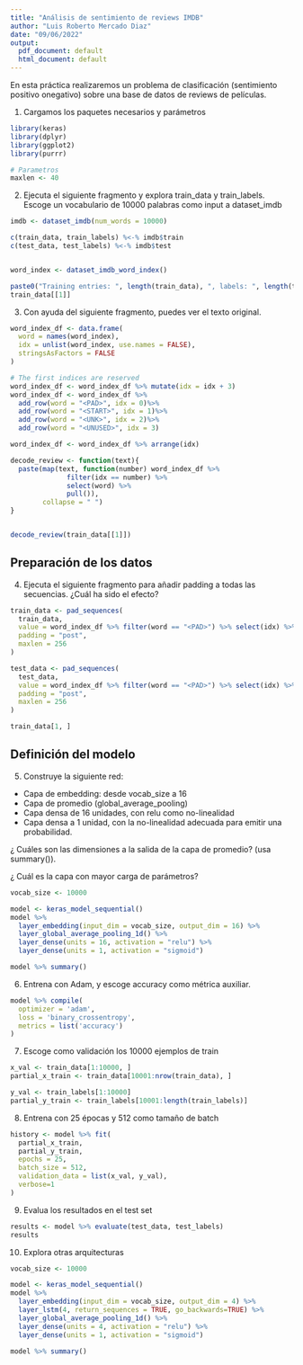```yaml
---
title: "Análisis de sentimiento de reviews IMDB"
author: "Luis Roberto Mercado Diaz"
date: "09/06/2022"
output:
  pdf_document: default
  html_document: default
---
```


En esta práctica realizaremos un problema de clasificación (sentimiento positivo onegativo) sobre una base de datos de reviews de películas.

1. Cargamos los paquetes necesarios y parámetros
```r
library(keras)
library(dplyr)
library(ggplot2)
library(purrr)

# Parametros
maxlen <- 40
```

2. Ejecuta el siguiente fragmento y explora train_data y train_labels. Escoge un vocabulario de 10000 palabras como input a dataset_imdb

```r
imdb <- dataset_imdb(num_words = 10000)

c(train_data, train_labels) %<-% imdb$train
c(test_data, test_labels) %<-% imdb$test


word_index <- dataset_imdb_word_index()

paste0("Training entries: ", length(train_data), ", labels: ", length(train_labels))
train_data[[1]]
```

3. Con ayuda del siguiente fragmento, puedes ver el texto original.

```r
word_index_df <- data.frame(
  word = names(word_index),
  idx = unlist(word_index, use.names = FALSE),
  stringsAsFactors = FALSE
)

# The first indices are reserved  
word_index_df <- word_index_df %>% mutate(idx = idx + 3)
word_index_df <- word_index_df %>%
  add_row(word = "<PAD>", idx = 0)%>%
  add_row(word = "<START>", idx = 1)%>%
  add_row(word = "<UNK>", idx = 2)%>%
  add_row(word = "<UNUSED>", idx = 3)

word_index_df <- word_index_df %>% arrange(idx)

decode_review <- function(text){
  paste(map(text, function(number) word_index_df %>%
              filter(idx == number) %>%
              select(word) %>% 
              pull()),
        collapse = " ")
}


decode_review(train_data[[1]])

```


## Preparación de los datos

4. Ejecuta el siguiente fragmento para añadir padding a todas las secuencias. ¿Cuál ha sido el efecto?

```r
train_data <- pad_sequences(
  train_data,
  value = word_index_df %>% filter(word == "<PAD>") %>% select(idx) %>% pull(),
  padding = "post",
  maxlen = 256
)

test_data <- pad_sequences(
  test_data,
  value = word_index_df %>% filter(word == "<PAD>") %>% select(idx) %>% pull(),
  padding = "post",
  maxlen = 256
)

train_data[1, ]

```


## Definición del modelo

5. Construye la siguiente red:
  - Capa de embedding: desde vocab_size a 16
  - Capa de promedio (global_average_pooling)
  - Capa densa de 16 unidades, con relu como no-linealidad
  - Capa densa a 1 unidad, con la no-linealidad adecuada para emitir una probabilidad.
  
¿ Cuáles son las dimensiones a la salida de la capa de promedio? (usa summary()).

¿ Cuál es la capa con mayor carga de parámetros?


```r

vocab_size <- 10000

model <- keras_model_sequential()
model %>% 
  layer_embedding(input_dim = vocab_size, output_dim = 16) %>%
  layer_global_average_pooling_1d() %>%
  layer_dense(units = 16, activation = "relu") %>%
  layer_dense(units = 1, activation = "sigmoid")

model %>% summary()
```


6. Entrena con Adam, y escoge accuracy como métrica auxiliar.

```r
model %>% compile(
  optimizer = 'adam',
  loss = 'binary_crossentropy',
  metrics = list('accuracy')
)
```

7. Escoge como validación los 10000 ejemplos de train

```r
x_val <- train_data[1:10000, ]
partial_x_train <- train_data[10001:nrow(train_data), ]

y_val <- train_labels[1:10000]
partial_y_train <- train_labels[10001:length(train_labels)]

```

8. Entrena con 25 épocas y 512 como tamaño de batch

```r
history <- model %>% fit(
  partial_x_train,
  partial_y_train,
  epochs = 25,
  batch_size = 512,
  validation_data = list(x_val, y_val),
  verbose=1
)

```


9. Evalua los resultados en el test set

```r
results <- model %>% evaluate(test_data, test_labels)
results
```



10. Explora otras arquitecturas

```r

vocab_size <- 10000

model <- keras_model_sequential()
model %>% 
  layer_embedding(input_dim = vocab_size, output_dim = 4) %>%
  layer_lstm(4, return_sequences = TRUE, go_backwards=TRUE) %>%
  layer_global_average_pooling_1d() %>%
  layer_dense(units = 4, activation = "relu") %>%
  layer_dense(units = 1, activation = "sigmoid")

model %>% summary()
```